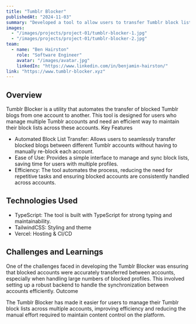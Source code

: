 ```yaml
---
title: "Tumblr Blocker"
publishedAt: "2024-11-03"
summary: "Developed a tool to allow users to transfer Tumblr block lists from one account to another."
images:
  - "/images/projects/project-01/tumblr-blocker-1.jpg"
  - "/images/projects/project-01/tumblr-blocker-2.jpg"
team:
  - name: "Ben Hairston"
    role: "Software Engineer"
    avatar: "/images/avatar.jpg"
    linkedIn: "https://www.linkedin.com/in/benjamin-hairston/"
link: "https://www.tumblr-blocker.xyz"
---
```


## Overview

Tumblr Blocker is a utility that automates the transfer of blocked Tumblr blogs from one account to another. This tool is designed for users who manage multiple Tumblr accounts and need an efficient way to maintain their block lists across these accounts.
Key Features

- Automated Block List Transfer: Allows users to seamlessly transfer blocked blogs between different Tumblr accounts without having to manually re-block each account.
- Ease of Use: Provides a simple interface to manage and sync block lists, saving time for users with multiple profiles.
- Efficiency: The tool automates the process, reducing the need for repetitive tasks and ensuring blocked accounts are consistently handled across accounts.

## Technologies Used

- TypeScript: The tool is built with TypeScript for strong typing and maintainability.
- TailwindCSS: Styling and theme
- Vercel: Hosting & CI/CD

## Challenges and Learnings

One of the challenges faced in developing the Tumblr Blocker was ensuring that blocked accounts were accurately transferred between accounts, especially when handling large numbers of blocked profiles. This involved setting up a robust backend to handle the synchronization between accounts efficiently.
Outcome

The Tumblr Blocker has made it easier for users to manage their Tumblr block lists across multiple accounts, improving efficiency and reducing the manual effort required to maintain content control on the platform.